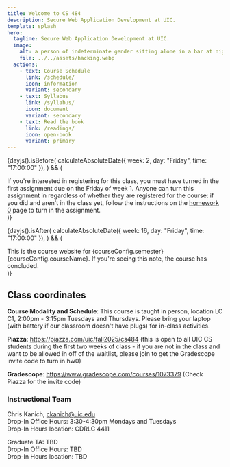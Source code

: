 ```yaml
---
title: Welcome to CS 484
description: Secure Web Application Development at UIC.
template: splash
hero:
  tagline: Secure Web Application Development at UIC.
  image:
    alt: a person of indeterminate gender sitting alone in a bar at night working on a laptop in the style of nighthawks by edward hopper
    file: ../../assets/hacking.webp
  actions:
    - text: Course Schedule
      link: /schedule/
      icon: information
      variant: secondary
    - text: Syllabus
      link: /syllabus/
      icon: document
      variant: secondary
    - text: Read the book
      link: /readings/
      icon: open-book
      variant: primary
---
```



{dayjs().isBefore(
  calculateAbsoluteDate({ week: 2, day: "Friday", time: "17:00:00" }),
) && (
  <Aside
    type="caution"
    title={`Interested in registering for ${courseConfig.courseName} in ${courseConfig.semester}?`}
  >
    If you're interested in registering for this class, you must have turned in
    the first assignment due on the Friday of week 1. Anyone can turn this assignment in regardless of whether they are registered for the course: if you did and aren't in
    the class yet,  follow the instructions on the <a href="/homeworks/homework-0/">homework 0</a> page to turn in the assignment. 
  </Aside>
)}

{dayjs().isAfter(
  calculateAbsoluteDate({ week: 16, day: "Friday", time: "17:00:00" }),
) && (
  <Aside type="danger" title="This course has concluded.">
    This is the course website for {courseConfig.semester} {courseConfig.courseName}. If you're seeing this
    note, the course has concluded.
  </Aside>
)}

## Class coordinates

**Course Modality and Schedule**:
This course is taught in person, location LC C1, 2:00pm - 3:15pm Tuesdays and Thursdays. Please bring your laptop (with battery if our classroom doesn't have plugs) for in-class activities.

**Piazza**: https://piazza.com/uic/fall2025/cs484 (this is open to all UIC CS students during the first two weeks of class - if you are not in the class and want to be allowed in off of the waitlist, please join to get the Gradescope invite code to turn in hw0)

**Gradescope**: https://www.gradescope.com/courses/1073379 (Check Piazza for the invite code)

### Instructional Team

Chris Kanich, ckanich@uic.edu  
Drop-In Office Hours: 3:30-4:30pm Mondays and Tuesdays  
Drop-In Hours location: CDRLC 4411  

Graduate TA: TBD  
Drop-In Office Hours: TBD  
Drop-In Hours location: TBD
